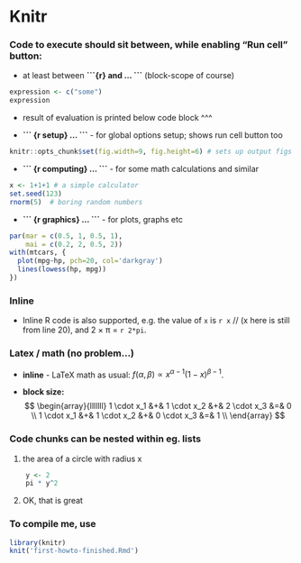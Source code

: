 # Knitr
### Code to execute should sit between, while enabling “Run cell” button:

* at least between **\verb`````{r} and ...  \verb`````** (block-scope of course)
```r
expression <- c("some")
expression
```

* result of evaluation is printed below code block ^^^

* **\verb````` {r setup} ... \verb`````** - for global options setup; shows run cell button too
```r
knitr::opts_chunk$set(fig.width=9, fig.height=6) # sets up output figs (8 x 6)
```

* **\verb````` {r computing} ... \verb`````** - for some math calculations and similar
```r
x <- 1+1+1 # a simple calculator
set.seed(123)
rnorm(5)  # boring random numbers
```

* **\verb````` {r graphics} ... \verb`````**  - for plots, graphs etc
```r
par(mar = c(0.5, 1, 0.5, 1),
    mai = c(0.2, 2, 0.5, 2))
with(mtcars, {
  plot(mpg~hp, pch=20, col='darkgray')
  lines(lowess(hp, mpg))
})
```

### Inline

* Inline R code is also supported, e.g. the value of `x` is `r x` // (x here is still from line 20), and 2 &times; &pi;
= `r 2*pi`.

### Latex / math (no problem...)

* **inline** - LaTeX math as usual: $f(\alpha, \beta) \propto x^{\alpha-1}(1-x)^{\beta-1}$.

* **block size:**
$$
\begin{array}{lllllll}
1 \cdot x_1 &+& 1 \cdot x_2 &+& 2 \cdot x_3  &=&  0 \\ 
1 \cdot x_1 &+& 1 \cdot x_2 &+& 0 \cdot x_3  &=&  1 \\ 
\end{array}
$$

### Code chunks can be nested within eg. lists
1. the area of a circle with radius x    
```r
    y <- 2
    pi * y^2
```
2. OK, that is great

### To compile me, use
```r
library(knitr)
knit('first-howto-finished.Rmd')
```
